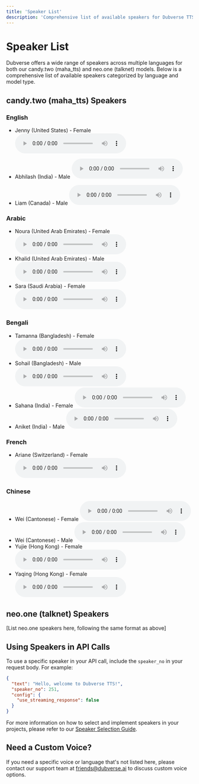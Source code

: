 ```yaml
---
title: 'Speaker List'
description: 'Comprehensive list of available speakers for Dubverse TTS API'
---
```


# Speaker List

Dubverse offers a wide range of speakers across multiple languages for both our candy.two (maha_tts) and neo.one (talknet) models. Below is a comprehensive list of available speakers categorized by language and model type.

## candy.two (maha_tts) Speakers

### English
- Jenny (United States) - Female
  <audio controls src="/audio/competitor-comparison/ElevenLabs_2024-10-07T10_16_20_Charlotte_pre_s50_sb75_se0_b_m2.mp3">
  </audio>
- Abhilash (India) - Male
  <audio controls src="https://s3-ap-south-1.amazonaws.com/dubverse-webapp/speakers_static/English/azure_tts_Abhilash.wav">
  </audio>
  
- Liam (Canada) - Male
  <audio controls>
    <source src="/audio/competitor-comparison/output_audio (9).wav" type="audio/wav" />
    Your browser does not support the audio element.
  </audio>

### Arabic
- Noura (United Arab Emirates) - Female
  <audio controls src="https://dubverse-webapp.s3.ap-south-1.amazonaws.com/speakers_static/Speaker_Styles/azure_ar-AE-FatimaNeural_default.wav"></audio>
- Khalid (United Arab Emirates) - Male
  <audio controls src="https://dubverse-webapp.s3.ap-south-1.amazonaws.com/speakers_static/Speaker_Styles/azure_ar-AE-HamdanNeural_default.wav"></audio>
- Sara (Saudi Arabia) - Female
  <audio controls src="https://dubverse-webapp.s3.ap-south-1.amazonaws.com/speakers_static/Speaker_Styles/google_ar-XA-Standard-A.wav"></audio>

### Bengali
- Tamanna (Bangladesh) - Female
![Audio](https://s3-ap-south-1.amazonaws.com/dubverse-webapp/speakers_static/English/azure_tts_Jenny.wav)
- Sohail (Bangladesh) - Male
  <audio controls src="https://dubverse-webapp.s3.ap-south-1.amazonaws.com/speakers_static/Speaker_Styles/azure_bn-BD-PradeepNeural2_default.wav"></audio>
- Sahana (India) - Female
  <audio controls src="https://dubverse-webapp.s3.ap-south-1.amazonaws.com/speakers_static/Speaker_Styles/azure_bn-IN-TanishaaNeural2_default.wav"></audio>
- Aniket (India) - Male
  <audio controls src="https://dubverse-webapp.s3.ap-south-1.amazonaws.com/speakers_static/Speaker_Styles/azure_bn-IN-BashkarNeural2_default.wav"></audio>

### French
- Ariane (Switzerland) - Female
  <audio controls src="https://s3-ap-south-1.amazonaws.com/dubverse-webapp/speakers_static/French/azure_tts_Ariane.wav"></audio>

### Chinese
- Wei (Cantonese) - Female
  <audio controls src="https://dubverse-webapp.s3.ap-south-1.amazonaws.com/speakers_static/Speaker_Styles/azure_yue-CN-XiaoMinNeural1,2_default.wav"></audio>
- Wei (Cantonese) - Male
  <audio controls src="https://dubverse-webapp.s3.ap-south-1.amazonaws.com/speakers_static/Speaker_Styles/azure_yue-CN-YunSongNeural1,2_default.wav"></audio>
- Yujie (Hong Kong) - Female
  <audio controls src="https://dubverse-webapp.s3.ap-south-1.amazonaws.com/speakers_static/Speaker_Styles/azure_zh-HK-HiuMaanNeural_default.wav"></audio>
- Yaqing (Hong Kong) - Female
  <audio controls src="https://dubverse-webapp.s3.ap-south-1.amazonaws.com/speakers_static/Speaker_Styles/azure_zh-HK-HiuGaaiNeural_default.wav"></audio>

## neo.one (talknet) Speakers

[List neo.one speakers here, following the same format as above]

## Using Speakers in API Calls

To use a specific speaker in your API call, include the `speaker_no` in your request body. For example:

```json
{
  "text": "Hello, welcome to Dubverse TTS!",
  "speaker_no": 251,
  "config": {
    "use_streaming_response": false
  }
}
```

For more information on how to select and implement speakers in your projects, please refer to our [Speaker Selection Guide](/api-reference/speaker-selection).

## Need a Custom Voice?

If you need a specific voice or language that's not listed here, please contact our support team at friends@dubverse.ai to discuss custom voice options.